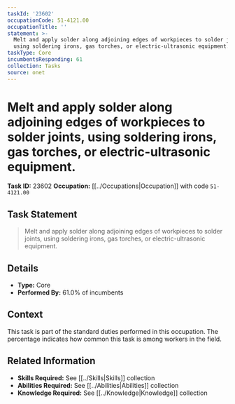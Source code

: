 ```yaml
---
taskId: '23602'
occupationCode: 51-4121.00
occupationTitle: ''
statement: >-
  Melt and apply solder along adjoining edges of workpieces to solder joints,
  using soldering irons, gas torches, or electric-ultrasonic equipment.
taskType: Core
incumbentsResponding: 61
collection: Tasks
source: onet
---
```

# Melt and apply solder along adjoining edges of workpieces to solder joints, using soldering irons, gas torches, or electric-ultrasonic equipment.

**Task ID:** 23602
**Occupation:** [[../Occupations|Occupation]] with code `51-4121.00`

## Task Statement

> Melt and apply solder along adjoining edges of workpieces to solder joints, using soldering irons, gas torches, or electric-ultrasonic equipment.

## Details

- **Type:** Core
- **Performed By:** 61.0% of incumbents

## Context

This task is part of the standard duties performed in this occupation. The percentage indicates how common this task is among workers in the field.

## Related Information

- **Skills Required:** See [[../Skills|Skills]] collection
- **Abilities Required:** See [[../Abilities|Abilities]] collection
- **Knowledge Required:** See [[../Knowledge|Knowledge]] collection
